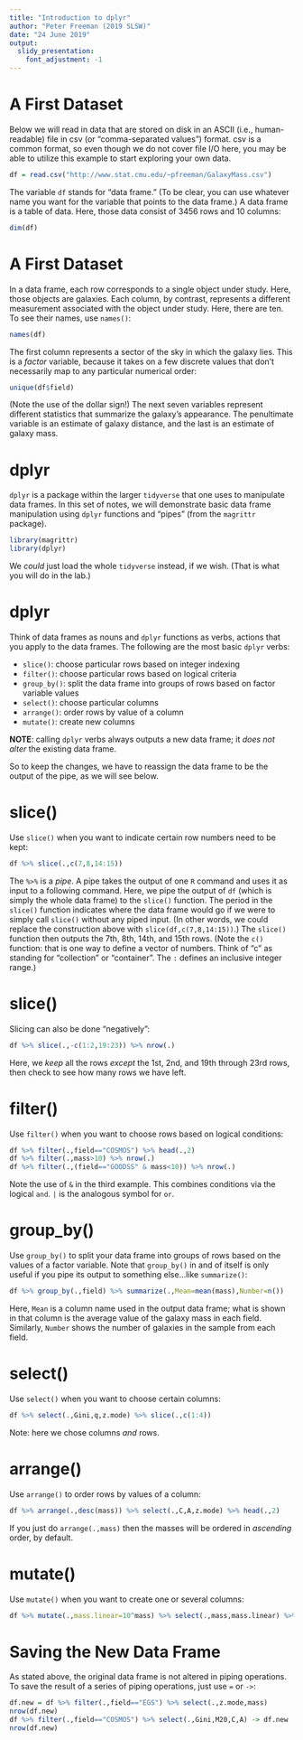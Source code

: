 ```yaml
---
title: "Introduction to dplyr"
author: "Peter Freeman (2019 SLSW)"
date: "24 June 2019"
output: 
  slidy_presentation:
    font_adjustment: -1
---
```


A First Dataset
===

Below we will read in data that are stored on disk in an ASCII (i.e., human-readable) file in csv (or "comma-separated values") format. csv is a common format, so even though we do not cover file I/O here, you may be able to utilize this example to start exploring your own data.
```r
df = read.csv("http://www.stat.cmu.edu/~pfreeman/GalaxyMass.csv")
```
The variable `df` stands for "data frame." (To be clear, you can use whatever name you want for the variable that points to the data frame.) A data frame is a table of data. Here, those data consist of 3456 rows and 10 columns:
```r
dim(df)
```

A First Dataset
===

In a data frame, each row corresponds to a single object under study. Here, those objects are galaxies. Each column, by contrast, represents a different measurement associated with the object under study. Here, there are ten. To see their names, use `names()`:
```r
names(df)
```
The first column represents a sector of the sky in which the galaxy lies. This is a *factor* variable, because it takes on a few discrete values that don't necessarily map to any particular numerical order:
```r
unique(df$field)
```
(Note the use of the dollar sign!) The next seven variables represent different statistics that summarize the galaxy's appearance. The penultimate variable is an estimate of galaxy distance, and the last is an estimate of galaxy mass.

dplyr
===

`dplyr` is a package within the larger `tidyverse` that one uses to manipulate data frames. In this set of notes, we will demonstrate basic data frame manipulation using `dplyr` functions and "pipes" (from the `magrittr` package).
```r
library(magrittr)
library(dplyr)
```
We *could* just load the whole `tidyverse` instead, if we wish. (That is what you will do in the lab.)

dplyr 
===

Think of data frames as nouns and `dplyr` functions as verbs, actions that you apply to the data frames. The following are the most basic `dplyr` verbs:

- `slice()`: choose particular rows based on integer indexing 
- `filter()`: choose particular rows based on logical criteria
- `group_by()`: split the data frame into groups of rows based on factor variable values
- `select()`: choose particular columns
- `arrange()`: order rows by value of a column
- `mutate()`: create new columns

**NOTE**: calling `dplyr` verbs always outputs a new data frame; it *does not alter* the existing data frame.

So to keep the changes, we have to reassign the data frame to be the output of the pipe, as we will see below.

slice()
===

Use `slice()` when you want to indicate certain row numbers need to be kept:

```r
df %>% slice(.,c(7,8,14:15))
```
The `%>%` is a *pipe*. A pipe takes the output of one `R` command and uses it as input to a following command. Here, we pipe the output of `df` (which is simply the whole data frame) to the `slice()` function. The period in the `slice()` function indicates where the data frame would go if we were to simply call `slice()` without any piped input. (In other words, we could replace the construction above with `slice(df,c(7,8,14:15))`.) The `slice()` function then outputs the 7th, 8th, 14th, and 15th rows. (Note the `c()` function: that is one way to define a vector of numbers. Think of "c" as standing for "collection" or "container". The `:` defines an inclusive integer range.)

slice()
===

Slicing can also be done "negatively":
```r
df %>% slice(.,-c(1:2,19:23)) %>% nrow(.)
```
Here, we *keep* all the rows *except* the 1st, 2nd, and 19th through 23rd rows, then check to see how many rows we have left.

filter()
===

Use `filter()` when you want to choose rows based on logical conditions:

```r
df %>% filter(.,field=="COSMOS") %>% head(.,2)
df %>% filter(.,mass>10) %>% nrow(.)
df %>% filter(.,(field=="GOODSS" & mass<10)) %>% nrow(.)
```
Note the use of `&` in the third example. This combines conditions via the logical `and`. `|` is the analogous symbol for `or`.

group_by()
===

Use `group_by()` to split your data frame into groups of rows based on the values of a factor variable. Note that `group_by()` in and of itself is only useful if you pipe its output to something else...like `summarize()`:
```r
df %>% group_by(.,field) %>% summarize(.,Mean=mean(mass),Number=n())
```
Here, `Mean` is a column name used in the output data frame; what is shown in that column is the average value of the galaxy mass in each field. Similarly, `Number` shows the number of galaxies in the sample from each field.

select()
===

Use `select()` when you want to choose certain columns:

```r
df %>% select(.,Gini,q,z.mode) %>% slice(.,c(1:4))
```
Note: here we chose columns *and* rows.

arrange()
===

Use `arrange()` to order rows by values of a column:
```r
df %>% arrange(.,desc(mass)) %>% select(.,C,A,z.mode) %>% head(.,2)
```
If you just do `arrange(.,mass)` then the masses will be ordered in *ascending* order, by default.

mutate()
===

Use `mutate()` when you want to create one or several columns:
```r
df %>% mutate(.,mass.linear=10^mass) %>% select(.,mass,mass.linear) %>% arrange(mass) %>% head(.,3)
```

Saving the New Data Frame
===

As stated above, the original data frame is not altered in piping operations. To save the result of a series of piping operations, just use `=` or `->`:
```r
df.new = df %>% filter(.,field=="EGS") %>% select(.,z.mode,mass) 
nrow(df.new)
df %>% filter(.,field=="COSMOS") %>% select(.,Gini,M20,C,A) -> df.new
nrow(df.new)
```